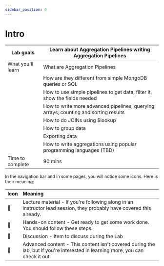 ```yaml
---
sidebar_position: 0
---
```


# Intro


|Lab goals|Learn about Aggregation Pipelines writing Aggregation Pipelines|
|-|-|
|What you'll learn|What are Aggregation Pipelines |
||How are they different from simple MongoDB queries or SQL|
||How to use simple pipelines to get data, filter it, show the fields needed|
||How to write more advanced pipelines, querying arrays, counting and sorting results|
||How to do JOINs using $lookup|
||How to group data|
||Exporting data|
||How to write aggregations using popular programming languages (TBD)|
|Time to complete|90 mins|

In the navigation bar and in some pages, you will notice some icons. Here is their meaning:

|Icon|Meaning|
|-|:-|
|📘|Lecture material - If you're following along in an instructor lead session, they probably have covered this already.|
|👐|Hands-on content - Get ready to get some work done. You should follow these steps.|
|💬|Discussion - Item to discuss during the Lab|
|🦸|Advanced content - This content isn't covered during the lab, but if you're interested in learning more, you can check it out.|